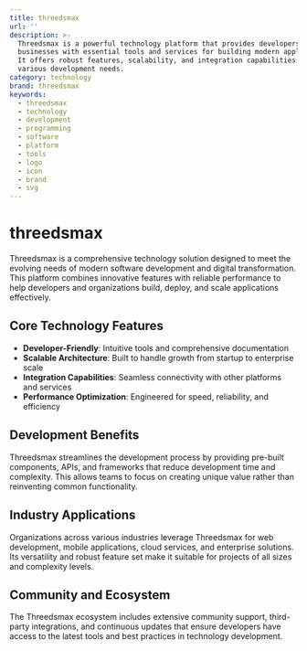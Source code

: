 ```yaml
---
title: threedsmax
url: ''
description: >-
  Threedsmax is a powerful technology platform that provides developers and
  businesses with essential tools and services for building modern applications.
  It offers robust features, scalability, and integration capabilities for
  various development needs.
category: technology
brand: threedsmax
keywords:
  - threedsmax
  - technology
  - development
  - programming
  - software
  - platform
  - tools
  - logo
  - icon
  - brand
  - svg
---
```


# threedsmax

Threedsmax is a comprehensive technology solution designed to meet the evolving needs of modern software development and digital transformation. This platform combines innovative features with reliable performance to help developers and organizations build, deploy, and scale applications effectively.

## Core Technology Features

- **Developer-Friendly**: Intuitive tools and comprehensive documentation
- **Scalable Architecture**: Built to handle growth from startup to enterprise scale
- **Integration Capabilities**: Seamless connectivity with other platforms and services
- **Performance Optimization**: Engineered for speed, reliability, and efficiency

## Development Benefits

Threedsmax streamlines the development process by providing pre-built components, APIs, and frameworks that reduce development time and complexity. This allows teams to focus on creating unique value rather than reinventing common functionality.

## Industry Applications

Organizations across various industries leverage Threedsmax for web development, mobile applications, cloud services, and enterprise solutions. Its versatility and robust feature set make it suitable for projects of all sizes and complexity levels.

## Community and Ecosystem

The Threedsmax ecosystem includes extensive community support, third-party integrations, and continuous updates that ensure developers have access to the latest tools and best practices in technology development.
